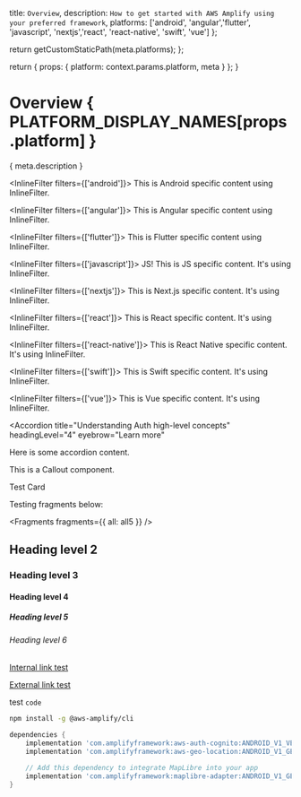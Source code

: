 
  title: `Overview`,
  description: `How to get started with AWS Amplify using your preferred framework`,
  platforms: ['android', 'angular','flutter', 'javascript', 'nextjs','react', 'react-native', 'swift', 'vue']
};

  return getCustomStaticPath(meta.platforms);
};

  return {
    props: {
      platform: context.params.platform,
      meta
    }
  };
}

# Overview { PLATFORM_DISPLAY_NAMES[props.platform] }

{ meta.description }

<InlineFilter filters={['android']}>
  This is Android specific content using InlineFilter.
</InlineFilter>

<InlineFilter filters={['angular']}>
  This is Angular specific content using InlineFilter.
</InlineFilter>

<InlineFilter filters={['flutter']}>
  This is Flutter specific content using InlineFilter.
</InlineFilter>

<InlineFilter filters={['javascript']}>
  JS! This is JS specific content. It's using InlineFilter.
</InlineFilter>

<InlineFilter filters={['nextjs']}>
  This is Next.js specific content. It's using InlineFilter.
</InlineFilter>

<InlineFilter filters={['react']}>
  This is React specific content. It's using InlineFilter.
</InlineFilter>

<InlineFilter filters={['react-native']}>
  This is React Native specific content. It's using InlineFilter.
</InlineFilter>

<InlineFilter filters={['swift']}>
  This is Swift specific content. It's using InlineFilter.
</InlineFilter>

<InlineFilter filters={['vue']}>
  This is Vue specific content. It's using InlineFilter.
</InlineFilter>

<Accordion
  title="Understanding Auth high-level concepts"
  headingLevel="4"
  eyebrow="Learn more"
>
  Here is some accordion content.
</Accordion>

<Callout>This is a Callout component.</Callout>

<Card href="/javascript">Test Card</Card>

<YoutubeEmbed embedId="wH-UnQy1ltM" />


Testing fragments below:

<Fragments fragments={{ all: all5 }} />

## Heading level 2

### Heading level 3

#### Heading level 4

##### Heading level 5

###### Heading level 6

[Internal link test](/javascript)

[External link test](https://aws.amazon.com)

test `code`

```bash
npm install -g @aws-amplify/cli
```

```groovy
dependencies {
    implementation 'com.amplifyframework:aws-auth-cognito:ANDROID_V1_VERSION'
    implementation 'com.amplifyframework:aws-geo-location:ANDROID_V1_GEO_VERSION'

    // Add this dependency to integrate MapLibre into your app
    implementation 'com.amplifyframework:maplibre-adapter:ANDROID_V1_GEO_VERSION'
}
```
